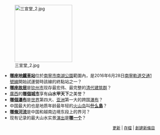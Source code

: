 <!-- [[File:圖片鏈接|120px]] -->
[[File:三宣堂_2.jpg|190px]]
*'''[[南湖站_(南寧)|哪座地鐵車站]]'''位於[[南寧市|南寧市]][[南寧南湖|南湖公園]]範圍內，是2016年6月28日[[南寧軌道交通|南寧軌道交通]][[南寧軌道交通1號線|1號線]]開始試運營時該線的終點站之一？
*'''[[刘永福旧居|哪座故居]]'''是[[钦州市|钦州市]]现存最宏伟、最完整的[[清代|清代]][[建筑|建筑群]]？
*[[廣西壯族自治區|廣西]]的'''[[桂林市|哪個城市]]'''享有'''山水甲天下'''之美誉？
*'''[[德天瀑布|哪個瀑布]]'''是[[世界|世界]]第四大、[[亚洲|亚洲]]第一大的跨国[[瀑布|瀑布]]？
*中国最大的也是地质年龄最年轻的[[火山岛|火山岛]]叫'''[[涠洲岛|什么島]]'''？
*'''[[北仑河|哪條河流]]'''是中国和越南边境东段上的界河？
*现有记录的最大山水实景[[表演|演出]]是'''[[印象·刘三姐|哪一个]]'''？
<div align="right" style="font-size:small;">
[[Portal:廣西/你知道嗎|更新]] | [[Portal:廣西/你知道嗎/存檔|存檔]] | [[Help:如何创建新页面|創建新條目]]
</div>